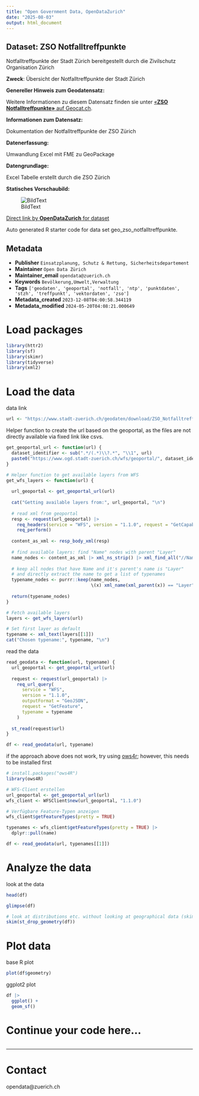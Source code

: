 ```yaml
---
title: "Open Government Data, OpenDataZurich"
date: "2025-08-03"
output: html_document
---
```


## Dataset: ZSO Notfalltreffpunkte

Notfalltreffpunkte der Stadt Zürich bereitgestellt durch die Zivilschutz Organisation Zürich

**Zweck**: Übersicht der Notfalltreffpunkte der Stadt Zürich

**Genereller Hinweis zum Geodatensatz:**


Weitere Informationen zu diesem Datensatz finden sie unter [«**ZSO Notfalltreffpunkte»** auf Geocat.ch](https://www.geocat.ch/geonetwork/srv/ger/catalog.search#/metadata/557cd4c8-9bb6-4f2d-aa28-c34ca769bbe0).				
			   

**Informationen zum Datensatz:**

Dokumentation der Notfalltreffpunkte der ZSO Zürich

**Datenerfassung:**

Umwandlung Excel mit FME zu GeoPackage 

**Datengrundlage:**

Excel Tabelle erstellt durch die ZSO Zürich


**Statisches Vorschaubild:**

![BildText](https://www.gis.stadt-zuerich.ch/zueriplan_docs/geocat/557cd4c8-9bb6-4f2d-aa28-c34ca769bbe0.png)



[Direct link by **OpenDataZurich** for dataset](https://data.stadt-zuerich.ch/dataset/geo_zso_notfalltreffpunkte)

Auto generated R starter code for data set geo_zso_notfalltreffpunkte.

## Metadata

- **Publisher** `Einsatzplanung, Schutz & Rettung, Sicherheitsdepartement`
- **Maintainer** `Open Data Zürich`
- **Maintainer_email** `opendata@zuerich.ch`
- **Keywords** `Bevölk­erung,Umwelt,Ver­walt­ung`
- **Tags** `['geodaten', 'geoportal', 'notfall', 'ntp', 'punktdaten', 'stzh', 'treffpunkt', 'vektordaten', 'zso']`
- **Metadata_created** `2023-12-08T04:00:58.344119`
- **Metadata_modified** `2024-05-20T04:08:21.000649`


# Load packages

```r
library(httr2)
library(sf)
library(skimr)
library(tidyverse)
library(xml2)
```

# Load the data

data link
```r
url <- "https://www.stadt-zuerich.ch/geodaten/download/ZSO_Notfalltreffpunkte?format=geojson_link"
```


Helper function to create the url based on the geoportal, as the files are not directly available via fixed link like csvs.
```r
get_geoportal_url <- function(url) {
  dataset_identifier <- sub(".*/(.*)\\?.*", "\\1", url)
  paste0("https://www.ogd.stadt-zuerich.ch/wfs/geoportal/", dataset_identifier)
}
```

```r
# Helper function to get available layers from WFS
get_wfs_layers <- function(url) {
  
  url_geoportal <- get_geoportal_url(url)
  
  cat("Getting available layers from:", url_geoportal, "\n")
  
  # read xml from geoportal
  resp <- request(url_geoportal) |> 
    req_headers(service = "WFS", version = "1.1.0", request = "GetCapabilities") |> 
    req_perform()
  
  content_as_xml <- resp_body_xml(resp)
  
  # find available layers: find "Name" nodes with parent "Layer"
  name_nodes <- content_as_xml |> xml_ns_strip() |> xml_find_all("//Name")
  
  # keep all nodes that have Name and it's parent's name is "Layer"
  # and directly extract the name to get a list of typenames
  typename_nodes <- purrr::keep(name_nodes,
                                \(x) xml_name(xml_parent(x)) == "Layer")
  
  return(typename_nodes)
}

# Fetch available layers
layers <- get_wfs_layers(url)

# Set first layer as default
typename <- xml_text(layers[[1]])
cat("Chosen typename:", typename, "\n")
```

read the data
```r
read_geodata <- function(url, typename) {
  url_geoportal <- get_geoportal_url(url)
  
  request <- request(url_geoportal) |>
    req_url_query(
      service = "WFS",
      version = "1.1.0",
      outputFormat = "GeoJSON",
      request = "GetFeature",
      typename = typename
    )
  
  st_read(request$url)
}

df <- read_geodata(url, typename)
```

if the approach above does not work, try using [ows4r](https://eblondel.github.io/ows4R/); however, this needs to be installed first
```r
# install.packages("ows4R")
library(ows4R)

# WFS-Client erstellen
url_geoportal <- get_geoportal_url(url)
wfs_client <- WFSClient$new(url_geoportal, "1.1.0")

# Verfügbare Feature-Typen anzeigen
wfs_client$getFeatureTypes(pretty = TRUE)

typenames <- wfs_client$getFeatureTypes(pretty = TRUE) |> 
  dplyr::pull(name)

df <- read_geodata(url, typenames[[1]])
```

# Analyze the data

look at the data
```r
head(df)
```

```r
glimpse(df)
```

```r
# look at distributions etc. without looking at geographical data (skim cannot deal with geometries)
skim(st_drop_geometry(df))
```

# Plot data

base R plot
```r
plot(df$geometry)
```

ggplot2 plot
```r
df |>
  ggplot() +
  geom_sf()
```

# Continue your code here...

```r

```

------------------------------------------------------------------------

# Contact

opendata@zuerich.ch
